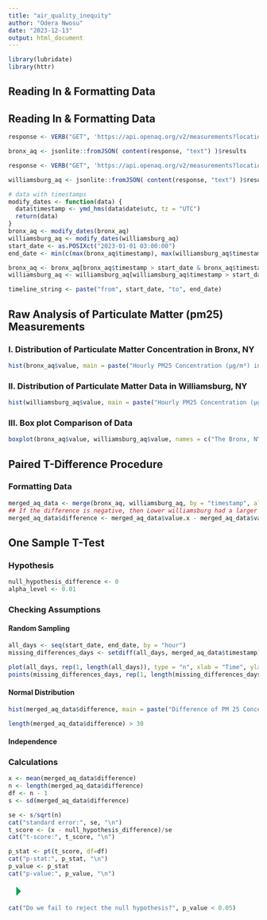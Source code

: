 ```yaml
---
title: "air_quality_inequity"
author: "Odera Nwosu"
date: "2023-12-13"
output: html_document
---
```


```r
library(lubridate)
library(httr)
```

## Reading In & Formatting Data

::: {#formatting}
## Reading In & Formatting Data

```r
response <- VERB("GET", 'https://api.openaq.org/v2/measurements?location_id=665&parameter=pm25&date_from=2020-12-11T19:00:00-05:00&date_to=2023-12-13T13:43:09-05:00&limit=30000', accept("application/json"))

bronx_aq <- jsonlite::fromJSON( content(response, "text") )$results

response <- VERB("GET", 'https://api.openaq.org/v2/measurements?location_id=346723&parameter=pm25&date_from=2020-12-11T19:00:00-05:00&date_to=2023-12-13T13:53:27-05:00&limit=30000', accept("application/json"))

williamsburg_aq <- jsonlite::fromJSON( content(response, "text") )$results
```

```r
# data with timestamps
modify_dates <- function(data) {
  data$timestamp <- ymd_hms(data$date$utc, tz = "UTC")
  return(data)
}
bronx_aq <- modify_dates(bronx_aq)
williamsburg_aq <- modify_dates(williamsburg_aq)
start_date <- as.POSIXct("2023-01-01 03:00:00")
end_date <- min(c(max(bronx_aq$timestamp), max(williamsburg_aq$timestamp)))

bronx_aq <- bronx_aq[bronx_aq$timestamp > start_date & bronx_aq$timestamp < end_date, ]
williamsburg_aq <- williamsburg_aq[williamsburg_aq$timestamp > start_date & williamsburg_aq$timestamp < end_date, ]

timeline_string <- paste("from", start_date, "to", end_date)
```
:::

::: {#raw_analysis}
## Raw Analysis of Particulate Matter (pm25) Measurements

### I. Distribution of Particulate Matter Concentration in Bronx, NY

```r
hist(bronx_aq$value, main = paste("Hourly PM25 Concentration (µg/m³) in Bronx, NY", timeline_string), cex.main=.8, xlab = "Concentration µg/m³", col="skyblue", breaks = 100)
```

### II. Distribution of Particulate Matter Data in Williamsburg, NY

```r
hist(williamsburg_aq$value, main = paste("Hourly PM25 Concentration (µg/m³) in Williamsburg, NY", timeline_string), cex.main=.8, xlab ="Concentration µg/m³", col="salmon1", breaks = 100)

```

### III. Box plot Comparison of Data

```r
boxplot(bronx_aq$value, williamsburg_aq$value, names = c("The Bronx, NYC", "Lower Williamsburg, NYC"), ylab="Concentration (µg/m³)", main = "Box Plot Comparison of PM25 Concentration in New York", col = c("skyblue", "salmon1"))
```

## Paired T-Difference Procedure

### Formatting Data

```r
merged_aq_data <- merge(bronx_aq, williamsburg_aq, by = "timestamp", all = FALSE)
## If the difference is negative, then Lower williamsburg had a larger pm25 measure.
merged_aq_data$difference <- merged_aq_data$value.x - merged_aq_data$value.y
```
:::

::: {#one-sample-t-test}
## One Sample T-Test

### Hypothesis

```r
null_hypothesis_difference <- 0
alpha_level <- 0.01
```

### Checking Assumptions

#### Random Sampling

```r
all_days <- seq(start_date, end_date, by = "hour")
missing_differences_days <- setdiff(all_days, merged_aq_data$timestamp)
```

```r
plot(all_days, rep(1, length(all_days)), type = "n", xlab = "Time", ylab = "", main = paste("Missing Hours from Paired Data between Bronx NY and Williamsburg", start_date,"to", end_date), cex.main =.7)
points(missing_differences_days, rep(1, length(missing_differences_days)), cex = 0.7, pch = 4, col = "red")
```

#### Normal Distribution

```r
hist(merged_aq_data$difference, main = paste("Difference of PM 25 Concentration between The Bronx and Williamsburg, NY", timeline_string), cex.main=.6, xlab = "PM25 Concentration (µg/m³)", col="purple", breaks = 100)
```

```r
length(merged_aq_data$difference) > 30
```

#### Independence

### Calculations

```r
x <- mean(merged_aq_data$difference)
n <- length(merged_aq_data$difference)
df <- n - 1
s <- sd(merged_aq_data$difference)
```

```r
se <- s/sqrt(n)
cat("standard error:", se, "\n")
t_score <- (x - null_hypothesis_difference)/se
cat("t-score:", t_score, "\n")
```

```r
p_stat <- pt(t_score, df=df)
cat("p-stat:", p_stat, "\n")
p_value <- p_stat
cat("p-value:", p_value, "\n")
```

![](data:image/png;base64,iVBORw0KGgoAAAANSUhEUgAAACgAAAAaCAYAAADFTB7LAAAAcElEQVR4Xu3OwQmAQAxE0bClWYCW5N06tM6V2YPg5CjoF/JhLoHAi6iqn9eOefUbqrYvHY0cQDLyAlKRNyARmYA0ZMLRkAlGQyaU72tkAtlim7r/vJqDUDjlKBROOQyFU2icQuMUGqfQuBEaV1XPOwEx96nYACK8+wAAAABJRU5ErkJggg== "Run Current Chunk")

```r
cat("Do we fail to reject the null hypothesis?", p_value < 0.05)
```
:::
